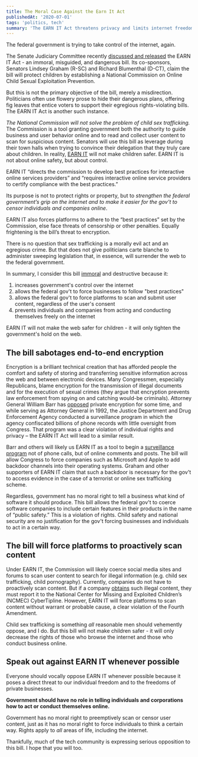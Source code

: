 ```yaml
---
title: The Moral Case Against the Earn It Act
publishedAt: '2020-07-01'
tags: 'politics, tech'
summary: 'The EARN IT Act threatens privacy and limits internet freedom.'
---
```


The federal government is trying to take control of the internet, again.

The Senate Judiciary Committee recently [discussed and released](https://www.congress.gov/bill/116th-congress/senate-bill/3398) the EARN IT Act - an immoral, misguided, and dangerous bill. Its co-sponsors, Senators Lindsey Graham (R-SC) and Richard Blumenthal (D-CT), claim the bill will protect children by establishing a National Commission on Online Child Sexual Exploitation Prevention.

But this is not the primary objective of the bill, merely a misdirection. Politicians often use flowery prose to hide their dangerous plans, offering fig leaves that entice voters to support their egregious rights-violating bills. The EARN IT Act is another such instance.

_The National Commission will not solve the problem of child sex trafficking._ The Commission is a tool granting government both the authority to guide business and user behavior online and to read and collect user content to scan for suspicious content. Senators will use this bill as leverage during their town halls when trying to convince their delegation that they truly care about children. In reality, [EARN IT](https://www.congress.gov/116/bills/s3398/BILLS-116s3398is.pdf) will not make children safer. EARN IT is not about online safety, but about control.

EARN IT “directs the commission to develop best practices for interactive online services providers” and “requires interactive online service providers to certify compliance with the best practices.”

Its purpose is not to protect rights or property, but to _strengthen the federal government’s grip on the internet and to make it easier for the gov’t to censor individuals and companies online_.

EARN IT also forces platforms to adhere to the “best practices” set by the Commission, else face threats of censorship or other penalties. Equally frightening is the bill’s threat to encryption.

There is no question that sex trafficking is a morally evil act and an egregious crime. But that does not give politicians carte blanche to administer sweeping legislation that, in essence, will surrender the web to the federal government.

In summary, I consider this bill <u>immoral</u> and destructive because it:

1. increases government's control over the internet
2. allows the federal gov't to force businesses to follow "best practices"
3. allows the federal gov't to force platforms to scan and submit user content, regardless of the user's consent
4. prevents individuals and companies from acting and conducting themselves freely on the internet

EARN IT will not make the web safer for children - it will only tighten the government's hold on the web.

## The bill sabotages end-to-end encryption

Encryption is a brilliant technical creation that has afforded people the comfort and safety of storing and transferring sensitive information across the web and between electronic devices. Many Congressmen, especially Republicans, blame encryption for the transmission of illegal documents and for the execution of sexual crimes (they argue that encryption prevents law enforcement from spying on and catching would-be criminals). Attorney General William Barr has [opposed](https://www.wsj.com/articles/barrs-encryption-push-is-decades-in-the-making-but-troubles-some-at-fbi-11579257002) private encryption for some time, and while serving as Attorney General in 1992, the Justice Department and Drug Enforcement Agency conducted a surveillance program in which the agency confiscated billions of phone records with little oversight from Congress. That program was a clear violation of individual rights and privacy – the EARN IT Act will lead to a similar result.

Barr and others will likely us EARN IT as a tool to begin a [surveillance program](https://www.usatoday.com/story/news/politics/2019/03/28/review-finds-phone-data-dragnet-dea-doj-began-without-legal-review/3299438002/) not of phone calls, but of online comments and posts. The bill will allow Congress to force companies such as Microsoft and Apple to add backdoor channels into their operating systems. Graham and other supporters of EARN IT claim that such a backdoor is necessary for the gov't to access evidence in the case of a terrorist or online sex trafficking scheme.

Regardless, government has no moral right to tell a business what kind of software it should produce. This bill allows the federal gov't to coerce software companies to include certain features in their products in the name of “public safety.” This is a violation of rights. Child safety and national security are no justification for the gov't forcing businesses and individuals to act in a certain way.

## The bill will force platforms to proactively scan content

Under EARN IT, the Commission will likely coerce social media sites and forums to scan user content to search for illegal information (e.g. child sex trafficking, child pornography). Currently, companies do not have to proactively scan content. But if a company [obtains](https://www.law.cornell.edu/uscode/text/18/2258A) such illegal content, they must report it to the National Center for Missing and Exploited Children’s (NCMEC) CyberTipline. However, EARN IT will force platforms to scan content without warrant or probable cause, a clear violation of the Fourth Amendment.

Child sex trafficking is something _all_ reasonable men should vehemently oppose, and I do. But this bill will not make children safer - it will only decrease the rights of those who browse the internet and those who conduct business online.

## Speak out against EARN IT whenever possible

Everyone should vocally oppose EARN IT whenever possible because it poses a direct threat to our individual freedom and to the freedoms of private businesses.

**Government should have no role in telling individuals and corporations how to act or conduct themselves online.**

Government has no moral right to preemptively scan or censor user content, just as it has no moral right to force individuals to think a certain way. Rights apply to _all_ areas of life, including the internet.

Thankfully, much of the tech community is expressing serious opposition to this bill. I hope that you will too.
